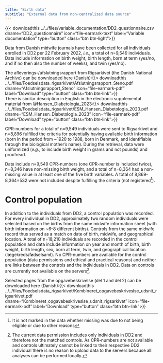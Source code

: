 ```yaml
---
title: "Birth data"
subtitle: "External data from non-centralized data source"
---
```

{{< downloadthis ../../files/variable_documentation/DD2_questionnaire.csv dname="DD2_questionnaire" icon="file-earmark-text" label="Variable documentation" type="button" class="btn btn-light">}}


Data from Danish midwife journals have been collected for all individuals enrolled in DD2 per 22 February 2022, *i.e.,* a total of n=9,549 individuals. Data include information on birth weight, birth length, born at term (yes/no, and if no then also the number of weeks), and twin (yes/no).

The afleverings-/afslutningsrapport from Rigsarkivet (the Danish National Archive) can be downloaded here (Danish):{{\< downloadthis ../../files/Foedselsdata_rigsarkivet/Afslutningsrapport_Steno.pdf\
dname="Afslutningsrapport_Steno" icon="file-earmark-pdf" label="Download" type="button" class="btn btn-link"\>}}\
There is similar description in English in the electronic supplemental material from @Hansen_Diabetologia_2023:{{\< downloadthis ../../files/Foedselsdata_rigsarkivet/ESM_Hansen_Diabetologia_2023.pdf\
dname="ESM_Hansen_Diabetologia_2023" icon="file-earmark-pdf" label="Download" type="button" class="btn btn-link"\>}}

CPR-numbers for a total of n=9,549 individuals were sent to Rigsarkivet and n=8,896 fulfilled the criteria for potentially having available birth information (born in the period from \~1920 to 1988, born in Denmark, and identifiable through the biological mother's name). During the retrieval, data were uniformized (*e.g.,* to include birth weight in grams and not pounds) and proofread.

Data include n=9,549 CPR-numbers (one CPR-number is included twice), n=8,346 have non-missing birth weight, and a total of n=8,364 had a non-missing value in at least one of the five birth variables. A total of 8,869-8,364=532 were not included despite fulfilling the criteria (not registered^[It is not marked in the data whether missing was due to not being eligible or due to other reasons]). 

# Control population
In addition to the individuals from DD2, a control population was recorded. For every individual in DD2, approximately two random individuals were selected based on the births from the same midwife information sheet (with birth information on ~6--8 different births). Controls from the same midwife record thus served as a match on date of birth, midwife, and geographical location. A total of n=18,210 individuals are recorded in the control population and data include information on year and month of birth, birth weight, birth length, sex, born at term, twin, and geographical location (lægekreds/fødselsamt). No CPR-numbers are available for the control population (data permissions and ethical and practical reasons) and neither are links between the controls and the individuals in DD2. Data on controls are currently not available on the servers^[The current data permission includes only individuals in DD2 and therefore not the matched controls. As CPR-numbers are not available and controls ultimately cannot be linked to their respective DD2 individual there is no reason to upload data to the servers because all analyses can be performed locally.]. 

Selected pages from the opgavebeskrivelse (del 1 and del 2) can be downloaded here (Danish):{{\< downloadthis ../../files/Foedselsdata_rigsarkivet/Kombineret_opgavebeskriveslse_udsnit_rigsarkivet.pdf\
dname="Kombineret_opgavebeskriveslse_udsnit_rigsarkivet" icon="file-earmark-pdf" label="Download" type="button" class="btn btn-link"\>}}\


<!-- ::: {.callout-note appearance="default"} -->
<!-- ## Spørgsmål til dokumentationen   -->
<!-- (mail sendt 05.09.2023) -->
<!-- (mail sendt 06.09.2023) -->

<!-- Og nu har jeg sendt det til Allan og Charlotte  -->

<!-- -   Jeg kan se i afslutningsrapporten at Rigsarkivet har fået n=9549 cpr-numre de skulle tjekke, og så vidt jeg kan se er det \"hele DD2\". Ved du hvem der har dannet denne population og hvornår? Jeg har nemlig brug for at vide pr. hvilken dato det er hele DD2 (og om der alligevel er eventuelle eksklusionskriterier). Mit bedste gæt er 22. februar 2022, men jeg vil bare gerne have den korrekte dato, hvis det er muligt. -->
<!-- Vi går med 22. feb -->

<!-- -    I afslutningsrapporten står der også at ud af de n=9549 individer, kunne n=8896 dokumenteres, idet de opfyldte kriterierne (cpr, mor, Danmark osv.). Når jeg kigger i data er der non-missing data på n=8364 individer, så der må være 532 individer der af en eller anden grund ikke kunne findes i journalerne selvom de opfyldte kravene. Ved du om det er registreret hvem det er? -->
<!-- Det er ikke registreret -->

<!-- -    Mht. kontrollerne, så vil jeg høre om du har noget dokumentation på dem. Jeg har vist bare et datasæt, men ikke noget yderligere information om hvordan de er fundet. Jeg kan se i ESM til din artikel, at det er 2 individer fra samme side i journalen, og det er såmænd bare det jeg gerne vil have noget officielt dokumentation på. Derudover, så har vi ingen cpr-numre på kontrollerne, og så vidt jeg husker har du engang sagt at det var fordi vi ikke fik lov til at indsamle dem. Er det korrekt? Ved du om der også er en grund til man ikke har gemt hvilket individ fra DD2 hver kontrol tilhører? -->
<!-- Jeg har nu fået noget informaiton fra Allan, men det passer stadig ikke helt 100% -->

<!-- -    Jeg kan også se at der er n=18,210 kontroller. Hvis der er fundet 2 pr. individ, så svarer det til 9105 individer i DD2, men det er jo ikke muligt, hvis de kun kunne dokumentere maksimalt n=8896. Ved du hvorfor det netop er dette antal? -->
<!-- Der er bare angivet cirka-tal i opgaven -->



<!-- I dokumentationen står der: -->
<!-- I opgaven indtastes: -->
<!-- o 50% af jordemoderprotokolsiderne fra den tidligere fødselsdataundersøgelse. Ca. -->
<!-- 15.000 kontrolfødsler, ud fra en antagelse om cirka 5 fødsler pr. side. -->
<!-- o 50% af fødselsindberetningerne udvælges 2 tilfældige indberetninger fra ca. samme -->
<!-- dato i samme amt. Ca. 1200. -->
<!-- o I alt forventes altså en kontrolpopulation på ca. 16.000 individer. -->

<!-- ::: -->
